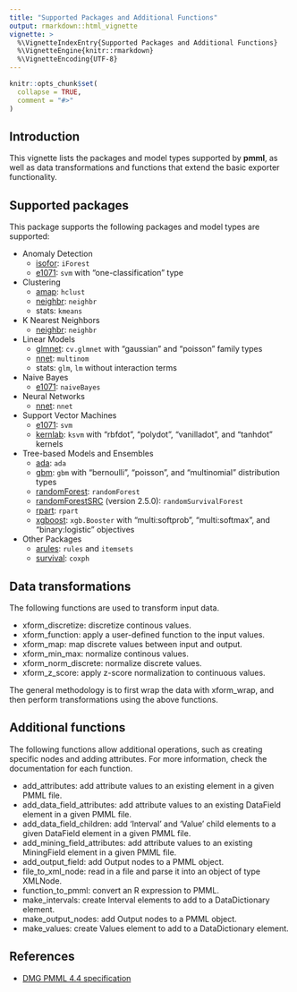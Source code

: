 ```yaml
---
title: "Supported Packages and Additional Functions"
output: rmarkdown::html_vignette
vignette: >
  %\VignetteIndexEntry{Supported Packages and Additional Functions}
  %\VignetteEngine{knitr::rmarkdown}
  %\VignetteEncoding{UTF-8}
---
```


```r
knitr::opts_chunk$set(
  collapse = TRUE,
  comment = "#>"
)
```
## Introduction

This vignette lists the packages and model types supported by **pmml**, as well as data transformations and functions that extend the basic exporter functionality.

## Supported packages

This package supports the following packages and model types are supported:

- Anomaly Detection
    - [isofor](https://github.com/Zelazny7/isofor): `iForest`
    - [e1071](https://CRAN.R-project.org/package=e1071): `svm` with "one-classification" type
- Clustering
    - [amap](https://CRAN.R-project.org/package=amap): `hclust`
    - [neighbr](https://CRAN.R-project.org/package=neighbr): `neighbr`
    - stats: `kmeans`
- K Nearest Neighbors
    - [neighbr](https://CRAN.R-project.org/package=neighbr): `neighbr`
- Linear Models
    - [glmnet](https://CRAN.R-project.org/package=glmnet): `cv.glmnet` with "gaussian" and "poisson" family types
    - [nnet](https://CRAN.R-project.org/package=nnet): `multinom`
    - stats: `glm`, `lm` without interaction terms
- Naive Bayes
    - [e1071](https://CRAN.R-project.org/package=e1071): `naiveBayes`
- Neural Networks
    - [nnet](https://CRAN.R-project.org/package=nnet): `nnet`
- Support Vector Machines
    - [e1071](https://CRAN.R-project.org/package=e1071): `svm`
    - [kernlab](https://CRAN.R-project.org/package=kernlab): `ksvm` with "rbfdot", "polydot", "vanilladot", and "tanhdot" kernels
- Tree-based Models and Ensembles
    - [ada](https://CRAN.R-project.org/package=ada): `ada`
    - [gbm](https://CRAN.R-project.org/package=gbm): `gbm` with "bernoulli", "poisson", and "multinomial" distribution types
    - [randomForest](https://CRAN.R-project.org/package=randomForest): `randomForest`
    - [randomForestSRC](https://CRAN.R-project.org/package=randomForestSRC) (version 2.5.0): `randomSurvivalForest`
    - [rpart](https://CRAN.R-project.org/package=rpart): `rpart`
    - [xgboost](https://CRAN.R-project.org/package=xgboost): `xgb.Booster` with "multi:softprob", "multi:softmax", and "binary:logistic" objectives
- Other Packages
    - [arules](https://CRAN.R-project.org/package=arules): `rules` and `itemsets`
    - [survival](https://CRAN.R-project.org/package=survival): `coxph`


## Data transformations
The following functions are used to transform input data.

- xform_discretize: discretize continous values.
- xform_function: apply a user-defined function to the input values.
- xform_map: map discrete values between input and output.
- xform_min_max: normalize continous values.
- xform_norm_discrete: normalize discrete values.
- xform_z_score: apply z-score normalization to continuous values.

The general methodology is to first wrap the data with xform_wrap, and then perform transformations using the above functions.

## Additional functions
The following functions allow additional operations, such as creating specific nodes and adding attributes. For more information, check the documentation for each function.

- add_attributes: add attribute values to an existing element in a given PMML file.
- add_data_field_attributes: add attribute values to an existing DataField element in a given PMML file.
- add_data_field_children: add 'Interval' and 'Value' child elements to a given DataField element in a given PMML file.
- add_mining_field_attributes: add attribute values to an existing MiningField element in a given PMML file.
- add_output_field: add Output nodes to a PMML object.
- file_to_xml_node: read in a file and parse it into an object of type XMLNode.
- function_to_pmml: convert an R expression to PMML.
- make_intervals: create Interval elements to add to a DataDictionary element.
- make_output_nodes: add Output nodes to a PMML object.
- make_values: create Values element to add to a DataDictionary element.

## References
- [DMG PMML 4.4 specification](http://dmg.org/pmml/v4-4/GeneralStructure.html)